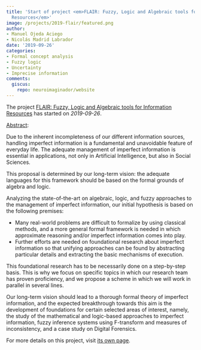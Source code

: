 ```yaml
---
title: 'Start of project <em>FLAIR: Fuzzy, Logic and Algebraic tools for Information
  Resources</em>'
image: /projects/2019-flair/featured.png
author:
- Manuel Ojeda Aciego
- Nicolás Madrid Labrador
date: '2019-09-26'
categories:
- Formal concept analysis
- Fuzzy logic
- Uncertainty
- Imprecise information
comments:
  giscus:
    repo: neuroimaginador/website
---
```


The project <u>FLAIR: Fuzzy, Logic and Algebraic tools for Information Resources</u> has started on <em>2019-09-26</em>.

<u>Abstract</u>:


Due to the inherent incompleteness of our different information sources, handling imperfect information is a fundamental and unavoidable feature of everyday life. The adequate management of imperfect information is essential in applications, not only in Artificial Intelligence, but also in Social Sciences.

This proposal is determined by our long-term vision: the adequate languages for this framework should be based on the formal grounds of algebra and logic.

Analyzing the state-of-the-art on algebraic, logic, and fuzzy approaches to the management of imperfect information, our initial hypothesis is based on the following premises:

- Many real-world problems are difficult to formalize by using classical methods, and a more general formal framework is needed in which approximate reasoning and/or imperfect information comes into play.
- Further efforts are needed on foundational research about imperfect information so that unifying approaches can be found by abstracting particular details and extracting the basic mechanisms of execution.

This foundational research has to be necessarily done on a step-by-step basis. This is why we focus on specific topics in which our research team has proven proficiency, and we propose a scheme in which we will work in parallel in several lines.

Our long-term vision should lead to a thorough formal theory of imperfect information, and the expected breakthrough towards this aim is the development of foundations for certain selected areas of interest, namely, the study of the mathematical and logic-based approaches to imperfect information, fuzzy inference systems using F-transform and measures of inconsistency, and a case study on Digital Forensics.


For more details on this project, visit <a href='/projects/2019-flair'>its own page</a>.
